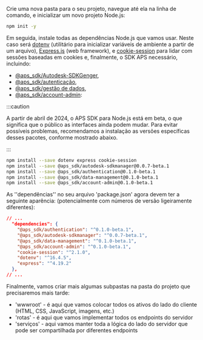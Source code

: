 Crie uma nova pasta para o seu projeto, navegue até ela na linha de comando,
e inicializar um novo projeto Node.js:

```bash
npm init -y
```

Em seguida, instale todas as dependências Node.js que vamos usar. Neste caso será [dotenv](https://www.npmjs.com/package/dotenv)
(utilitário para inicializar variáveis de ambiente a partir de um arquivo), [Express.js](https://expressjs.com) (web framework),
e [cookie-session](https://www.npmjs.com/package/cookie-session) para lidar com sessões baseadas em cookies e, finalmente, o SDK APS necessário, incluindo:
- [@aps_sdk/Autodesk-SDKGenger](https://www.npmjs.com/package/@aps_sdk/autodesk-sdkmanager),
- [@aps_sdk/autenticação](https://www.npmjs.com/package/@aps_sdk/authentication),
- [@aps_sdk/gestão de dados](https://www.npmjs.com/package/@aps_sdk/data-management),
- [@aps_sdk/account-admin](https://www.npmjs.com/package/@aps_sdk/account-admin):




:::caution

A partir de abril de 2024, o APS SDK para Node.js está em beta, o que significa que o público 
as interfaces ainda podem mudar. Para evitar possíveis problemas, recomendamos a instalação 
as versões específicas desses pacotes, conforme mostrado abaixo.


:::



```bash
npm install --save dotenv express cookie-session 
npm install --save @aps_sdk/autodesk-sdkmanager@0.0.7-beta.1 
npm install --save @aps_sdk/authentication@0.1.0-beta.1 
npm install --save @aps_sdk/data-management@0.1.0-beta.1 
npm install --save @aps_sdk/account-admin@0.1.0-beta.1
```

As ''dependências'' no seu arquivo 'package.json' agora devem ter a seguinte aparência:
(potencialmente com números de versão ligeiramente diferentes):

```json
// ...
  "dependencies": {
    "@aps_sdk/authentication": "^0.1.0-beta.1",
    "@aps_sdk/autodesk-sdkmanager": "^0.0.7-beta.1",
    "@aps_sdk/data-management": "^0.1.0-beta.1",
    "@aps_sdk/account-admin": "^0.1.0-beta.1",
    "cookie-session": "^2.1.0",
    "dotenv": "^16.4.5",
    "express": "^4.19.2"
  },
// ...
```

Finalmente, vamos criar mais algumas subpastas na pasta do projeto que precisaremos mais tarde:

- 'wwwroot' - é aqui que vamos colocar todos os ativos do lado do cliente (HTML, CSS, JavaScript, imagens, etc.)
- 'rotas' - é aqui que vamos implementar todos os endpoints do servidor
- 'serviços' - aqui vamos manter toda a lógica do lado do servidor que pode ser compartilhada por diferentes endpoints